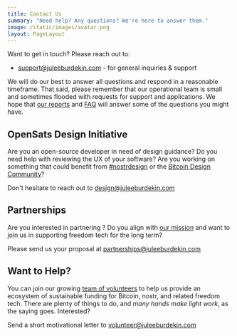 ```yaml
---
title: Contact Us
summary: "Need help? Any questions? We're here to answer them."
image: /static/images/avatar.png
layout: PageLayout
---
```


Want to get in touch? Please reach out to:

- support@juleeburdekin.com - for general inquiries & support

We will do our best to answer all questions and respond in a reasonable
timeframe. That said, please remember that our operational team is small and
sometimes flooded with requests for support and applications. We hope that [our
reports](/transparency) and [FAQ](/faq)
will answer some of the questions you might have.

## OpenSats Design Initiative

Are you an open-source developer in need of design guidance? Do you need help
with reviewing the UX of your software? Are you working on something that could
benefit from [#nostrdesign](https://nostrdesign.org/) or the [Bitcoin Design
Community](/projects/bitcoindesign)?

Don't hesitate to reach out to design@juleeburdekin.com

## Partnerships

Are you interested in partnering ? Do you align with [our
mission](/mission) and want to join us in supporting freedom
tech for the long term?

Please send us your proposal at partnerships@juleeburdekin.com

## Want to Help?

You can join our growing [team of
volunteers](/about#volunteers) to help us provide an
ecosystem of sustainable funding for Bitcoin, nostr, and related freedom tech.
There are plenty of things to do, and _many hands make light work_, as the
saying goes. Interested?

Send a short motivational letter to volunteer@juleeburdekin.com
